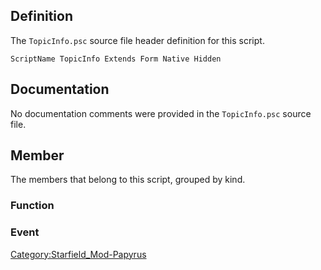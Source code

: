 {{Script_Object_Summary
| title = TopicInfo
| name = [[SFM:Script-TopicInfo|TopicInfo]]
| extends = [[SFM:Script-Form|Form]] → [[SFM:Script-ScriptObject|ScriptObject]]
| flags = Native, Hidden
}}


== Definition ==
The <code>TopicInfo.psc</code> source file header definition for this script.

<source lang="papyrus">
ScriptName TopicInfo Extends Form Native Hidden
</source>


== Documentation ==
No documentation comments were provided in the <code>TopicInfo.psc</code> source file.


== Member ==
The members that belong to this script, grouped by kind.

=== Function ===
{{Script_Object_Member_Summary
| title = GetOwningQuest
| script = [[SFM:Script-TopicInfo|TopicInfo]]
| name = [[SFM:Script-TopicInfo/GetOwningQuest|GetOwningQuest]]
| kind = Function
| flags = Native
| returns = Quest
| documentation = Returns the quest that owns this topic info
}}

{{Script_Object_Member_Summary
| title = HasBeenSaid
| script = [[SFM:Script-TopicInfo|TopicInfo]]
| name = [[SFM:Script-TopicInfo/HasBeenSaid|HasBeenSaid]]
| kind = Function
| flags = Native
| returns = bool
| documentation = Returns if the topic info has been said to the player
}}

=== Event ===
{{Script_Object_Member_Summary
| title = OnBegin
| script = [[SFM:Script-TopicInfo|TopicInfo]]
| name = [[SFM:Script-TopicInfo/OnBegin|OnBegin]]
| kind = Event
| parameters = ObjectReference akSpeakerRef, bool abHasBeenSaid
| documentation = Event called when this topic info begins (in parallel with the fragment)
}}

{{Script_Object_Member_Summary
| title = OnEnd
| script = [[SFM:Script-TopicInfo|TopicInfo]]
| name = [[SFM:Script-TopicInfo/OnEnd|OnEnd]]
| kind = Event
| parameters = ObjectReference akSpeakerRef, bool abHasBeenSaid
| documentation = Event called when this topic info ends (in parallel with the fragment)
}}


[[Category:Starfield_Mod-Papyrus]]
